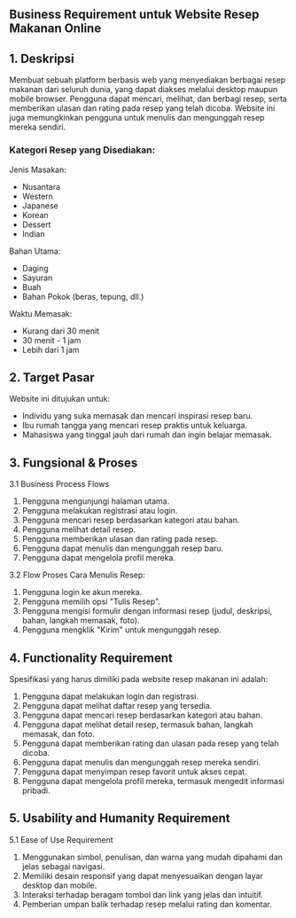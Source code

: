 ## Business Requirement untuk Website Resep Makanan Online

## 1. Deskripsi
Membuat sebuah platform berbasis web yang menyediakan berbagai resep makanan dari seluruh dunia, yang dapat diakses melalui desktop maupun mobile browser. Pengguna dapat mencari, melihat, dan berbagi resep, serta memberikan ulasan dan rating pada resep yang telah dicoba. Website ini juga memungkinkan pengguna untuk menulis dan mengunggah resep mereka sendiri.

### Kategori Resep yang Disediakan:

Jenis Masakan:

- Nusantara
- Western
- Japanese
- Korean
- Dessert
- Indian

Bahan Utama:
- Daging
- Sayuran
- Buah
- Bahan Pokok (beras, tepung, dll.)

Waktu Memasak:

- Kurang dari 30 menit
- 30 menit - 1 jam
- Lebih dari 1 jam


## 2. Target Pasar
Website ini ditujukan untuk:

- Individu yang suka memasak dan mencari inspirasi resep baru.
- Ibu rumah tangga yang mencari resep praktis untuk keluarga.
- Mahasiswa yang tinggal jauh dari rumah dan ingin belajar memasak.

## 3. Fungsional & Proses

3.1 Business Process Flows
1. Pengguna mengunjungi halaman utama.
2. Pengguna melakukan registrasi atau login.
3. Pengguna mencari resep berdasarkan kategori atau bahan.
4. Pengguna melihat detail resep.
5. Pengguna memberikan ulasan dan rating pada resep.
6. Pengguna dapat menulis dan mengunggah resep baru.
7. Pengguna dapat mengelola profil mereka.

3.2 Flow Proses Cara Menulis Resep:

1. Pengguna login ke akun mereka.
2. Pengguna memilih opsi "Tulis Resep".
3. Pengguna mengisi formulir dengan informasi resep (judul, deskripsi, bahan, langkah memasak, foto).
4. Pengguna mengklik "Kirim" untuk mengunggah resep.

## 4. Functionality Requirement
Spesifikasi yang harus dimiliki pada website resep makanan ini adalah:

1. Pengguna dapat melakukan login dan registrasi.
2. Pengguna dapat melihat daftar resep yang tersedia.
3. Pengguna dapat mencari resep berdasarkan kategori atau bahan.
4. Pengguna dapat melihat detail resep, termasuk bahan, langkah memasak, dan foto.
5. Pengguna dapat memberikan rating dan ulasan pada resep yang telah dicoba.
6. Pengguna dapat menulis dan mengunggah resep mereka sendiri.
7. Pengguna dapat menyimpan resep favorit untuk akses cepat.
8. Pengguna dapat mengelola profil mereka, termasuk mengedit informasi pribadi.

## 5. Usability and Humanity Requirement

5.1 Ease of Use Requirement
1. Menggunakan simbol, penulisan, dan warna yang mudah dipahami dan jelas sebagai navigasi.
2. Memiliki desain responsif yang dapat menyesuaikan dengan layar desktop dan mobile.
3. Interaksi terhadap beragam tombol dan link yang jelas dan intuitif.
4. Pemberian umpan balik terhadap resep melalui rating dan komentar.
